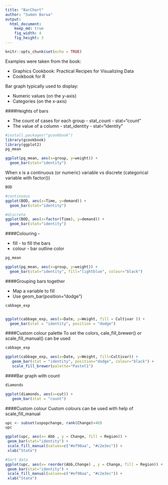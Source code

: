 ```yaml
---
title: "BarChart"
author: "Sumon Barua"
output:
  html_document:
    keep_md: true
    fig_width: 4
    fig_height: 3
---
```


```r
knitr::opts_chunk$set(echo = TRUE)
```

Examples were taken from the book: 

* Graphics Cookbook: Practical Recipes for Visualizing Data
* Cookbook for R


Bar graph typically used to display:

* Numeric values (on the y-axis)
* Categories (on the x-axis)

####Heights of bars 

* The count of cases for each group - stat_count - stat="count"
* The value of a column - stat_identity - stat="identity"

```r
#install.packages("gcookbook")
library(gcookbook)
library(ggplot2)
pg_mean

ggplot(pg_mean, aes(x=group, y=weight)) + 
  geom_bar(stat="identity")

```

When x is a continuous (or numeric) variable vs discrete (categorical variable with factor())
```r
BOD

#continuous
ggplot(BOD, aes(x=Time, y=demand)) + 
  geom_bar(stat="identity")

#discrete
ggplot(BOD, aes(x=factor(Time), y=demand)) + 
  geom_bar(stat="identity")

```

####Colouring - 

* fill - to fill the bars
* colour - bar outline color
```r
pg_mean

ggplot(pg_mean, aes(x=group, y=weight)) +
  geom_bar(stat="identity", fill="lightblue", colour="black")

```

####Grouping bars together

* Map a variable to fill
* Use geom_bar(position="dodge")

```r
cabbage_exp


ggplot(cabbage_exp, aes(x=Date, y=Weight, fill = Cultivar )) +
  geom_bar(stat = "identity", position = "dodge")

```

####Custom colour palette
To set the colors, cale_fill_brewer() or scale_fill_manual() can be used
```r
cabbage_exp

ggplot(cabbage_exp, aes(x=Date, y=Weight, fill=Cultivar)) +
   geom_bar(stat = "identity", position="dodge", colour="black") +
   scale_fill_brewer(palette="Pastel1")
```


####Bar graph with count
```r
diamonds

ggplot(diamonds, aes(x=cut)) +
   geom_bar(stat = "count")
```

####Custom colour
Custom colours can be used with help of scale_fill_manual
```r
upc <- subset(uspopchange, rank(Change)>40)
upc

ggplot(upc, aes(x= Abb , y = Change, fill = Region)) +
 geom_bar(stat="identity") +
 scale_fill_manual(values=c("#ef98aa", "#c2e3ec")) +
 xlab("State")

#Sort data
ggplot(upc, aes(x= reorder(Abb,Change) , y = Change, fill = Region)) +
 geom_bar(stat="identity") +
 scale_fill_manual(values=c("#ef98aa", "#c2e3ec")) +
 xlab("State")
```
